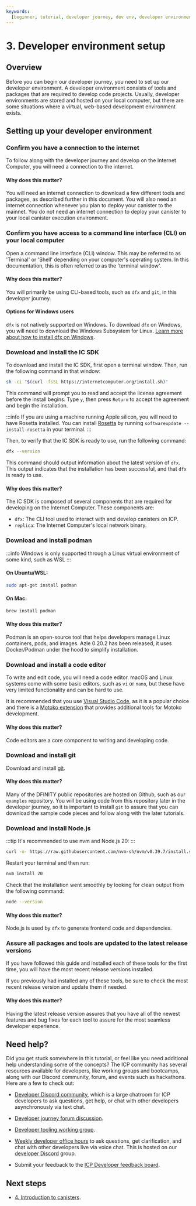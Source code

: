 ```yaml
---
keywords:
  [beginner, tutorial, developer journey, dev env, developer environment]
---
```


# 3. Developer environment setup

## Overview

Before you can begin our developer journey, you need to set up our developer environment. A developer environment consists of tools and packages that are required to develop code projects. Usually, developer environments are stored and hosted on your local computer, but there are some situations where a virtual, web-based development environment exists.

## Setting up your developer environment

### Confirm you have a connection to the internet

To follow along with the developer journey and develop on the Internet Computer, you will need a connection to the internet.

#### Why does this matter?

You will need an internet connection to download a few different tools and packages, as described further in this document. You will also need an internet connection whenever you plan to deploy your canister to the mainnet. You do not need an internet connection to deploy your canister to your local canister execution environment.

### Confirm you have access to a command line interface (CLI) on your local computer

Open a command line interface (CLI) window. This may be referred to as 'Terminal' or 'Shell' depending on your computer's operating system. In this documentation, this is often referred to as the 'terminal window'.

#### Why does this matter?

You will primarily be using CLI-based tools, such as `dfx` and `git`, in this developer journey.

#### Options for Windows users

`dfx` is not natively supported on Windows. To download `dfx` on Windows, you will need to download the Windows Subsystem for Linux. [Learn more about how to install dfx on Windows](https://internetcomputer.org/docs/current/developer-docs/getting-started/install/).

### Download and install the IC SDK

To download and install the IC SDK, first open a terminal window. Then, run the following command in that window:

```bash
sh -ci "$(curl -fsSL https://internetcomputer.org/install.sh)"
```

This command will prompt you to read and accept the license agreement before the install begins. Type `y`, then press `Return` to accept the agreement and begin the installation.

:::info
If you are using a machine running Apple silicon, you will need to have Rosetta installed. You can install [Rosetta](https://support.apple.com/en-us/HT211861) by running `softwareupdate --install-rosetta` in your terminal.
:::

Then, to verify that the IC SDK is ready to use, run the following command:

```bash
dfx --version
```

This command should output information about the latest version of `dfx`. This output indicates that the installation has been successful, and that `dfx` is ready to use.

#### Why does this matter?

The IC SDK is composed of several components that are required for developing on the Internet Computer. These components are:

- `dfx`: The CLI tool used to interact with and develop canisters on ICP.
- `replica`: The Internet Computer's local network binary.

### Download and install podman

:::info
Windows is only supported through a Linux virtual environment of some kind, such as WSL
:::

#### On Ubuntu/WSL:

```sh
sudo apt-get install podman
```

#### On Mac:

```sh
brew install podman
```

#### Why does this matter?

Podman is an open-source tool that helps developers manage Linux containers, pods, and images. Azle 0.20.2 has been released, it uses Docker/Podman under the hood to simplify installation.

### Download and install a code editor

To write and edit code, you will need a code editor. macOS and Linux systems come with some basic editors, such as `vi` or `nano`, but these have very limited functionality and can be hard to use.

It is recommended that you use [Visual Studio Code](https://code.visualstudio.com/download), as it is a popular choice and there is a [Motoko extension](https://github.com/dfinity/vscode-motoko) that provides additional tools for Motoko development.

#### Why does this matter?

Code editors are a core component to writing and developing code.

### Download and install git

Download and install [git](https://git-scm.com/downloads).

#### Why does this matter?

Many of the DFINITY public repositories are hosted on Github, such as our `examples` repository. You will be using code from this repository later in the developer journey, so it is important to install `git` to assure that you can download the sample code pieces and follow along with the later tutorials.

### Download and install Node.js

:::tip
It's recommended to use nvm and Node.js 20:
:::

```sh
curl -o- https://raw.githubusercontent.com/nvm-sh/nvm/v0.39.7/install.sh | bash
```

Restart your terminal and then run:

```sh
nvm install 20
```

Check that the installation went smoothly by looking for clean output from the following command:

```sh
node --version
```

#### Why does this matter?

Node.js is used by `dfx` to generate frontend code and dependencies.

### Assure all packages and tools are updated to the latest release versions

If you have followed this guide and installed each of these tools for the first time, you will have the most recent release versions installed.

If you previously had installed any of these tools, be sure to check the most recent release version and update them if needed.

#### Why does this matter?

Having the latest release version assures that you have all of the newest features and bug fixes for each tool to assure for the most seamless developer experience.

## Need help?

Did you get stuck somewhere in this tutorial, or feel like you need additional
help understanding some of the concepts? The ICP community has several resources
available for developers, like working groups and bootcamps, along with our
Discord community, forum, and events such as hackathons. Here are a few to check
out:

- [Developer Discord community](https://discord.com/invite/cA7y6ezyE2), which is
  a large chatroom for ICP developers to ask questions, get help, or chat with
  other developers asynchronously via text chat.

- [Developer journey forum discussion](https://forum.dfinity.org/t/developer-journey-feedback-and-discussion/23893).

- [Developer tooling working group](https://www.google.com/calendar/event?eid=MHY0cjBubmlnYXY1cTkzZzVzcmozb3ZjZm5fMjAyMzEwMDVUMTcwMDAwWiBjX2Nnb2VxOTE3cnBlYXA3dnNlM2lzMWhsMzEwQGc&ctz=Europe/Zurich).

- [Weekly developer office hours](https://discord.gg/4a7SZzRk?event=1164114241893187655)
  to ask questions, get clarification, and chat with other developers live via
  voice chat. This is hosted on our
  [developer Discord](https://discord.com/invite/cA7y6ezyE2) group.

- Submit your feedback to the [ICP Developer feedback board](http://dx.internetcomputer.org).

## Next steps

- [4. Introduction to canisters](/docs/developer-journey/level-0/intro-canisters).
